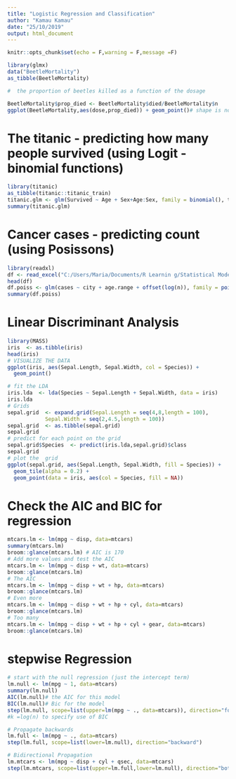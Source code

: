 ```yaml
---
title: "Logistic Regression and Classification"
author: "Kamau Kamau"
date: "25/10/2019"
output: html_document
---
```


```r
knitr::opts_chunk$set(echo = F,warning = F,message =F)
```

```r
library(glmx)
data("BeetleMortality")
as_tibble(BeetleMortality)

#  the proportion of beetles killed as a function of the dosage

BeetleMortality$prop_died <- BeetleMortality$died/BeetleMortality$n
ggplot(BeetleMortality,aes(dose,prop_died)) + geom_point()# shape is non linear
```

# The titanic -  predicting how many people survived (using Logit - binomial functions)

```r
library(titanic)
as_tibble(titanic::titanic_train)
titanic.glm <- glm(Survived ~ Age + Sex+Age:Sex, family = binomial(), titanic_train)# logistic regresion
summary(titanic.glm)
```

# Cancer cases - predicting count (using Posissons)

```r
library(readxl)
df <- read_excel("C:/Users/Maria/Documents/R Learnin g/Statistical Modelling/Book1.xlsx")
head(df)
df.poiss <- glm(cases ~ city + age.range + offset(log(n)), family = poisson(link = "log"), data = df)# offset demands that there is a link btwn size of ppn and cancer cases
summary(df.poiss)
```

# Linear Discriminant Analysis

```r
library(MASS)
iris  <- as.tibble(iris)
head(iris)
# VISUALIZE THE DATA
ggplot(iris, aes(Sepal.Length, Sepal.Width, col = Species)) + 
  geom_point()

# fit the LDA
iris.lda  <- lda(Species ~ Sepal.Length + Sepal.Width, data = iris)
iris.lda
# Grids
sepal.grid  <- expand.grid(Sepal.Length = seq(4,8,length = 100), 
            Sepal.Width = seq(2,4.5,length = 100))
sepal.grid  <- as.tibble(sepal.grid)
sepal.grid
# predict for each point on the grid
sepal.grid$Species  <- predict(iris.lda,sepal.grid)$class
sepal.grid
# plot the  grid
ggplot(sepal.grid, aes(Sepal.Length, Sepal.Width, fill = Species)) + 
  geom_tile(alpha = 0.2) + 
  geom_point(data = iris, aes(col = Species, fill = NA))
```

# Check the AIC and BIC for regression

```r
mtcars.lm <- lm(mpg ~ disp, data=mtcars)
summary(mtcars.lm)
broom::glance(mtcars.lm) # AIC is 170
# Add more values and test the AIC
mtcars.lm <- lm(mpg ~ disp + wt, data=mtcars)
broom::glance(mtcars.lm)
# The AIC
mtcars.lm <- lm(mpg ~ disp + wt + hp, data=mtcars)
broom::glance(mtcars.lm)
# Even more
mtcars.lm <- lm(mpg ~ disp + wt + hp + cyl, data=mtcars)
broom::glance(mtcars.lm)
# Too many
mtcars.lm <- lm(mpg ~ disp + wt + hp + cyl + gear, data=mtcars)
broom::glance(mtcars.lm)
```

# stepwise Regression

```r
# start with the null regression (just the intercept term)
lm.null <- lm(mpg ~ 1, data=mtcars)
summary(lm.null)
AIC(lm.null)# the AIC for this model
BIC(lm.null)# Bic for the model
step(lm.null, scope=list(upper=lm(mpg ~ ., data=mtcars)), direction="forward")# use the step regression to automate the process
#k =log(n) to specify use of BIC

# Propagate backwards
lm.full <- lm(mpg ~ ., data=mtcars)
step(lm.full, scope=list(lower=lm.null), direction="backward")

# Bidirectional Propagation
lm.mtcars <- lm(mpg ~ disp + cyl + qsec, data=mtcars)
step(lm.mtcars, scope=list(upper=lm.full,lower=lm.null), direction="both")
```


